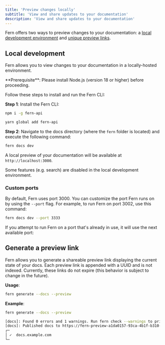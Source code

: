 ```yaml
---
title: 'Preview changes locally'
subtitle: 'View and share updates to your documentation'
description: 'View and share updates to your documentation'
---
```


Fern offers two ways to preview changes to your documentation: a [local development environment](#local-development) and [unique preview links](generate-a-preview-link).  

## Local development

Fern allows you to view changes to your documentation in a locally-hosted environment.

<Info>
**Prerequisite**: Please install Node.js (version 18 or higher) before proceeding.
</Info>

Follow these steps to install and run the Fern CLI:

**Step 1**: Install the Fern CLI:

<CodeGroup>

```bash npm
npm i -g fern-api
```

```bash yarn
yarn global add fern-api
```

</CodeGroup>

**Step 2**: Navigate to the docs directory (where the `fern` folder is located) and execute the following command:

```bash
fern docs dev
```

A local preview of your documentation will be available at `http://localhost:3000`.

<Note>
Some features (e.g. search) are disabled in the local development environment.
</Note>


### Custom ports

By default, Fern uses port 3000. You can customize the port Fern runs on by using the `--port` flag. For example, to run Fern on port 3002, 
use this command:

```bash
fern docs dev --port 3333
```

If you attempt to run Fern on a port that's already in use, it will use the next available port:


## Generate a preview link

Fern allows you to generate a shareable preview link displaying the current state of your docs. Each preview link is appended with a UUID and is not indexed. Currently, these links do not expire (this behavior is subject to change in the future). 

**Usage**:
```bash
fern generate --docs --preview
```

**Example**: 
```bash
fern generate --docs --preview

[docs]: Found 0 errors and 1 warnings. Run fern check --warnings to print out the warnings.
[docs]: Published docs to https://fern-preview-a1da0157-93ca-4b1f-b310-8dd34fb891ca.docs.buildwithfern.com
┌─
│ ✓  docs.example.com
└─
```